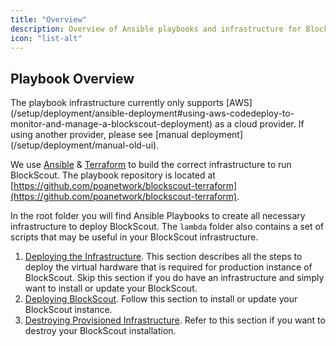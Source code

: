 ```yaml
---
title: "Overview"
description: Overview of Ansible playbooks and infrastructure for Blockscout deployment.
icon: "list-alt"
---
```


## Playbook Overview

<Info>
The playbook infrastructure currently only supports [AWS](/setup/deployment/ansible-deployment#using-aws-codedeploy-to-monitor-and-manage-a-blockscout-deployment) as a cloud provider. If using another provider, please see [manual deployment](/setup/deployment/manual-old-ui).

</Info>

We use [Ansible](https://docs.ansible.com/ansible/latest/index.html) & [Terraform](https://www.terraform.io/intro/getting-started/install.html) to build the correct infrastructure to run BlockScout. The playbook repository is located at [https://github.com/poanetwork/blockscout-terraform](https://github.com/poanetwork/blockscout-terraform).

In the root folder you will find Ansible Playbooks to create all necessary infrastructure to deploy BlockScout. The `lambda` folder also contains a set of scripts that may be useful in your BlockScout infrastructure.

1. [Deploying the Infrastructure](/setup/deployment/ansible-deployment/deploying-the-blockscout-infrastructure). This section describes all the steps to deploy the virtual hardware that is required for production instance of BlockScout. Skip this section if you do have an infrastructure and simply want to install or update your BlockScout.
2. [Deploying BlockScout](/setup/deployment/ansible-deployment/deploying-blockscout). Follow this section to install or update your BlockScout instance.
3. [Destroying Provisioned Infrastructure](/setup/deployment/ansible-deployment/destroying-provisioned-infrastructure). Refer to this section if you want to destroy your BlockScout installation.